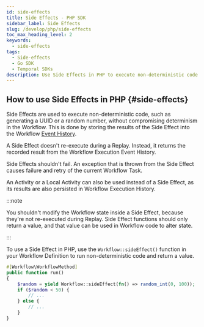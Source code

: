 ```yaml
---
id: side-effects
title: Side Effects - PHP SDK
sidebar_label: Side Effects
slug: /develop/php/side-effects
toc_max_heading_level: 2
keywords:
  - side-effects
tags:
  - Side-effects
  - Go SDK
  - Temporal SDKs
description: Use Side Effects in PHP to execute non-deterministic code like generating UUIDs or random numbers in a Workflow without compromising its determinism.
---
```


## How to use Side Effects in PHP {#side-effects}

Side Effects are used to execute non-deterministic code, such as generating a UUID or a random number, without compromising determinism in the Workflow. This is done by storing the results of the Side Effect into the Workflow [Event History](/workflow-execution/event#event-history).

A Side Effect doesn't re-execute during a Replay. Instead, it returns the recorded result from the Workflow Execution Event History.

Side Effects shouldn't fail. An exception that is thrown from the Side Effect causes failure and retry of the current Workflow Task.

An Activity or a Local Activity can also be used instead of a Side Effect, as its results are also persisted in Workflow Execution History.

:::note

You shouldn't modify the Workflow state inside a Side Effect, because they're not re-executed during Replay. Side Effect functions should only return a value, and that value can be used in Workflow code to alter state.

:::

To use a Side Effect in PHP, use the `Workflow::sideEffect()` function in your Workflow Definition to run non-deterministic code and return a value.

```php
#[Workflow\WorkflowMethod]
public function run()
{
    $random = yield Workflow::sideEffect(fn() => random_int(0, 100));
    if ($random < 50) {
        // ...
    } else {
        // ...
    }
}
```
